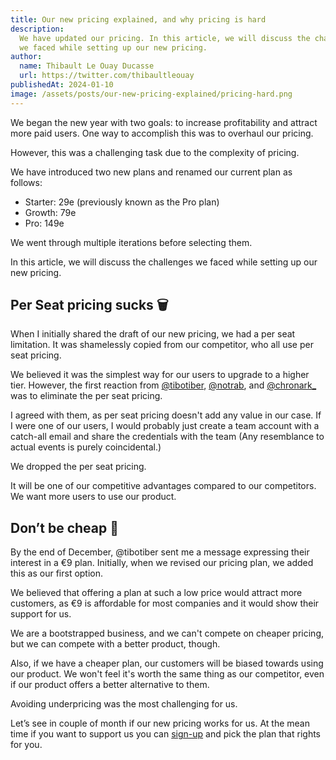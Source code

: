 ```yaml
---
title: Our new pricing explained, and why pricing is hard
description:
  We have updated our pricing. In this article, we will discuss the challenges
  we faced while setting up our new pricing.
author:
  name: Thibault Le Ouay Ducasse
  url: https://twitter.com/thibaultleouay
publishedAt: 2024-01-10
image: /assets/posts/our-new-pricing-explained/pricing-hard.png
---
```


We began the new year with two goals: to increase profitability and attract more
paid users. One way to accomplish this was to overhaul our pricing.

However, this was a challenging task due to the complexity of pricing.

We have introduced two new plans and renamed our current plan as follows:

- Starter: 29e (previously known as the Pro plan)
- Growth: 79e
- Pro: 149e

We went through multiple iterations before selecting them.

In this article, we will discuss the challenges we faced while setting up our
new pricing.

## Per Seat pricing sucks 🗑️

<Tweet id="1743331642096353369" />

When I initially shared the draft of our new pricing, we had a per seat
limitation. It was shamelessly copied from our competitor, who all use per seat
pricing.

We believed it was the simplest way for our users to upgrade to a higher tier.
However, the first reaction from
[@tibotiber](https://www.twitter.com/@tibotiber),
[@notrab](https://www.twitter.com/notrab), and
[@chronark\_](https://www.twitter.com/@chronark_) was to eliminate the per seat
pricing.

I agreed with them, as per seat pricing doesn't add any value in our case. If I
were one of our users, I would probably just create a team account with a
catch-all email and share the credentials with the team (Any resemblance to
actual events is purely coincidental.)

We dropped the per seat pricing.

It will be one of our competitive advantages compared to our competitors. We
want more users to use our product.

## Don’t be cheap 💸

By the end of December, @tibotiber sent me a message expressing their interest
in a €9 plan. Initially, when we revised our pricing plan, we added this as our
first option.

We believed that offering a plan at such a low price would attract more
customers, as €9 is affordable for most companies and it would show their
support for us.

We are a bootstrapped business, and we can't compete on cheaper pricing, but we
can compete with a better product, though.

Also, if we have a cheaper plan, our customers will be biased towards using our
product. We won't feel it's worth the same thing as our competitor, even if our
product offers a better alternative to them.

Avoiding underpricing was the most challenging for us.

Let’s see in couple of month if our new pricing works for us. At the mean time
if you want to support us you can
[sign-up](https://www.openstatus.dev/app/sign-up?ref=pricing-blog) and pick the
plan that rights for you.
